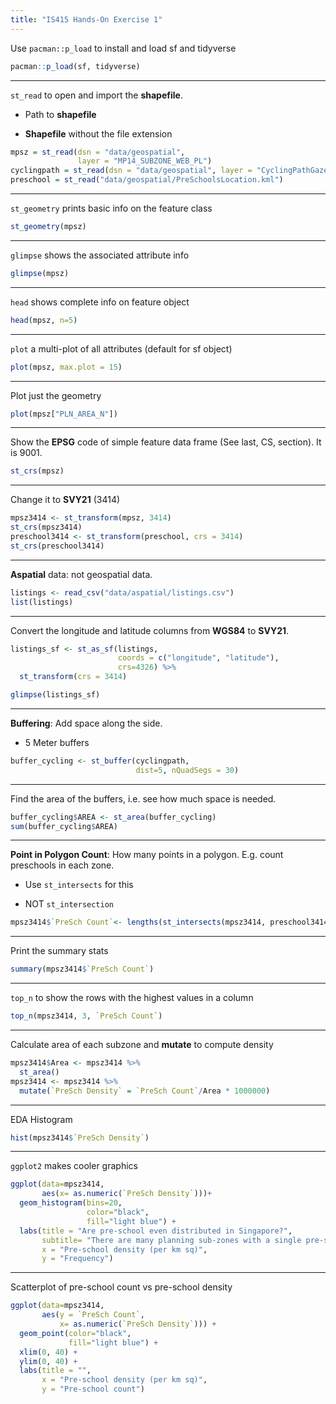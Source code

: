 ```yaml
---
title: "IS415 Hands-On Exercise 1"
---
```


Use `pacman::p_load` to install and load sf and tidyverse

```r
pacman::p_load(sf, tidyverse)
```

---

`st_read` to open and import the **shapefile**.

-   Path to **shapefile**

-   **Shapefile** without the file extension

```r
mpsz = st_read(dsn = "data/geospatial", 
               layer = "MP14_SUBZONE_WEB_PL")
cyclingpath = st_read(dsn = "data/geospatial", layer = "CyclingPathGazette")
preschool = st_read("data/geospatial/PreSchoolsLocation.kml")
```

---

`st_geometry` prints basic info on the feature class

```r
st_geometry(mpsz)
```

---

`glimpse` shows the associated attribute info

```r
glimpse(mpsz)
```

---

`head` shows complete info on feature object

```r
head(mpsz, n=5)  
```

---

`plot` a multi-plot of all attributes (default for sf object)

```r
plot(mpsz, max.plot = 15)
```

---

Plot just the geometry

```r
plot(mpsz["PLN_AREA_N"])
```

---

Show the **EPSG** code of simple feature data frame (See last, CS, section). It is 9001.

```r
st_crs(mpsz)
```

---

Change it to **SVY21** (3414)

```r
mpsz3414 <- st_transform(mpsz, 3414)
st_crs(mpsz3414)
preschool3414 <- st_transform(preschool, crs = 3414)
st_crs(preschool3414)
```

---

**Aspatial** data: not geospatial data.

```r
listings <- read_csv("data/aspatial/listings.csv")
list(listings) 
```

---

Convert the longitude and latitude columns from **WGS84** to **SVY21**.

```r
listings_sf <- st_as_sf(listings, 
                        coords = c("longitude", "latitude"),
                        crs=4326) %>%
  st_transform(crs = 3414)

glimpse(listings_sf)
```

---

**Buffering**: Add space along the side.

-   5 Meter buffers

```r
buffer_cycling <- st_buffer(cyclingpath, 
                            dist=5, nQuadSegs = 30)
```

---

Find the area of the buffers, i.e. see how much space is needed.

```r
buffer_cycling$AREA <- st_area(buffer_cycling)
sum(buffer_cycling$AREA)
```

---

**Point in Polygon Count**: How many points in a polygon. E.g. count preschools in each zone.

-   Use `st_intersects` for this

-   NOT `st_intersection`

```r
mpsz3414$`PreSch Count`<- lengths(st_intersects(mpsz3414, preschool3414))
```

---

Print the summary stats

```r
summary(mpsz3414$`PreSch Count`)
```

---

`top_n` to show the rows with the highest values in a column

```r
top_n(mpsz3414, 3, `PreSch Count`)
```

---

Calculate area of each subzone and **mutate** to compute density

```r
mpsz3414$Area <- mpsz3414 %>%
  st_area()
mpsz3414 <- mpsz3414 %>%
  mutate(`PreSch Density` = `PreSch Count`/Area * 1000000)
```

---

EDA Histogram

```r
hist(mpsz3414$`PreSch Density`)
```

---

`ggplot2` makes cooler graphics

```r
ggplot(data=mpsz3414, 
       aes(x= as.numeric(`PreSch Density`)))+
  geom_histogram(bins=20, 
                 color="black", 
                 fill="light blue") +
  labs(title = "Are pre-school even distributed in Singapore?",
       subtitle= "There are many planning sub-zones with a single pre-school, on the other hand, \nthere are two planning sub-zones with at least 20 pre-schools",
       x = "Pre-school density (per km sq)",
       y = "Frequency")
```

---

Scatterplot of pre-school count vs pre-school density

```r
ggplot(data=mpsz3414, 
       aes(y = `PreSch Count`, 
           x= as.numeric(`PreSch Density`))) +
  geom_point(color="black", 
             fill="light blue") +
  xlim(0, 40) +
  ylim(0, 40) +
  labs(title = "",
       x = "Pre-school density (per km sq)",
       y = "Pre-school count")

```
